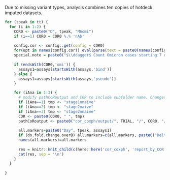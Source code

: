 Due to missing variant types, analysis combines ten copies of hotdeck imputed datasets.

```r

for (tpeak in tt) {
  for (i in 1:2) {
    COR0 <- paste0("D", tpeak, "M6omi")
    if (i==1) COR0 = COR0 %.% 'nAb'
    
    config.cor <- config::get(config = COR0)
    for(opt in names(config.cor)) eval(parse(text = paste0(names(config.cor[opt])," <- config.cor[[opt]]")))
    special.note = paste0("$\\ddagger$ Count Omicron cases starting 7 days post Day ", tpeak, ".")
    
    if (endsWith(COR0,'omi')) {
      assays1=assays[startsWith(assays,'bind')]
    } else {
      assays1=assays[startsWith(assays,'pseudo')]
    }

    for (iAna in 1:3) {
      # modify pathCoRoutput and COR to include subfolder name. Changes to COR will also show up in Section title in report_by_COR.Rmd
      if (iAna==1) tmp <- "stage1nnaive"
      if (iAna==2) tmp <- "stage2naive"
      if (iAna==3) tmp <- "stage2nnaive"
      COR <- paste0(COR0, " ", tmp)
      pathCoRoutput <- paste0("cor_coxph/output/", TRIAL, "/", COR0, "/", tmp)
    
      all.markers=paste0("Day", tpeak, assays1)
      if (do.fold.change.overB) all.markers=c(all.markers, paste0("Delta", tpeak, "overB", assays1))
      names(all.markers)=all.markers
    
      res = knitr::knit_child(c(here::here('cor_coxph', 'report_by_COR.Rmd')), quiet = TRUE)
      cat(res, sep = '\n')
    }
  }
  
}
```
